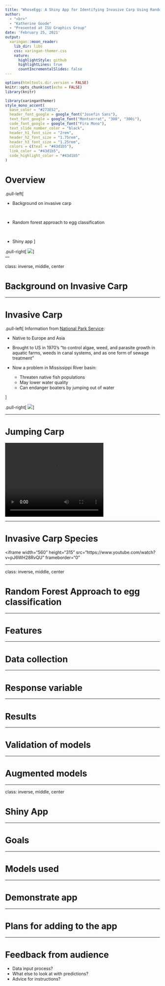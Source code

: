 ```yaml
---
title: "WhoseEgg: A Shiny App for Identifying Invasive Carp Using Random Forests and Fish Egg Characteristics"  
author: 
  - "<br>"
  - "Katherine Goode"
  - "Presented at ISU Graphics Group"
date: 'February 25, 2021'
output:
  xaringan::moon_reader:
    lib_dir: libs
    css: xaringan-themer.css
    nature:
      highlightStyle: github
      highlightLines: true
      countIncrementalSlides: false
---
```


```r
options(htmltools.dir.version = FALSE)
knitr::opts_chunk$set(echo = FALSE)
library(knitr)
```

```r
library(xaringanthemer)
style_mono_accent(
  base_color = "#273E52",
  header_font_google = google_font("Josefin Sans"),
  text_font_google = google_font("Montserrat", "300", "300i"),
  code_font_google = google_font("Fira Mono"),
  text_slide_number_color = "black",
  header_h1_font_size = "2rem",
  header_h2_font_size = "1.75rem",
  header_h3_font_size = "1.25rem",
  colors = c(teal = "#43d1b5"), 
  link_color = "#43d1b5", 
  code_highlight_color = "#43d1b5"
)
```

# Overview

.pull-left[
<br>

- Background on invasive carp

<br>

- Random forest approach to egg classification

<br>

- Shiny app
]

.pull-right[
![](figures/fishy.gif)
]      
---

class: inverse, middle, center

# Background on Invasive Carp

---

# Invasive Carp

.pull-left[
Information from [National Park Service](https://www.nps.gov/miss/learn/nature/ascarpover.htm): 

- Native to Europe and Asia

- Brought to US in 1970's "to control algae, weed, and parasite growth in aquatic farms, weeds in canal systems, and as one form of sewage treatment"

- Now a problem in Mississippi River basin:

  - Threaten native fish populations
  - May lower water quality
  - Can endanger boaters by jumping out of water
  
]

.pull-right[
![](figures/carp.jpg)
]

---

# Jumping Carp

<video width="320" height="240">
<source src="figures/jumping-carp.mp4" type="video/mp4">
</video>

---

# Invasive Carp Species

<iframe width="560" height="315" src="https://www.youtube.com/watch?v=pJ6WH28RvQU" frameborder="0" </iframe>

---

class: inverse, middle, center

# Random Forest Approach to egg classification

---

# Features

---

# Data collection

---

# Response variable

---

# Results

---

# Validation of models

---

# Augmented models
  
---

class: inverse, middle, center

# Shiny App

---

# Goals

---

# Models used

---

# Demonstrate app

---

# Plans for adding to the app

---

# Feedback from audience

- Data input process?
- What else to look at with predictions?
- Advice for instructions?

